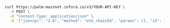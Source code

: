 
<Tabs>
  <TabItem value="cURL">

```bash
curl https://palm-mainnet.infura.io/v3/YOUR-API-KEY \
  -X POST \
  -H "Content-Type: application/json" \
  -d '{"jsonrpc": "2.0", "method": "eth_chainId", "params": [], "id": 1}'
```

  </TabItem>

</Tabs>
